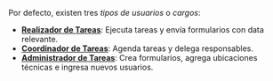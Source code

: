 Por defecto, existen tres _tipos de usuarios_ o _cargos_:
- [**Realizador de Tareas**](/docs/products/forms/configuration/users/user_types#executor): Ejecuta tareas y envía formularios con data relevante.
- [**Coordinador de Tareas**](/docs/products/forms/configuration/users/user_types#coordinator): Agenda tareas y delega responsables.
- [**Administrador de Tareas**](/docs/products/forms/configuration/users/user_types#admin): Crea formularios, agrega ubicaciones técnicas e ingresa nuevos usuarios.